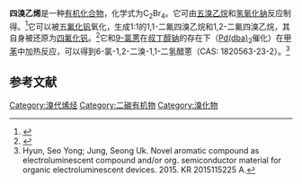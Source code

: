 {{chembox
| Verifiedfields = changed
| Watchedfields = changed
| verifiedrevid = 416377855
| ImageFile = Tetrabromoethylene.png
| ImageSize = 100px
| PIN = Tetrabromoethene
| OtherNames = Perbromoethene
| Section1 = {{Chembox Identifiers
| CASNo_Ref = {{cascite|correct|CAS}}
| CASNo = 79-28-7
| EINECS = 201-192-0
| PubChem = 66232
| ChemSpiderID_Ref = {{chemspidercite|changed|chemspider}}
| ChemSpiderID = 59617
| SMILES = Br(Br)C=CBr(Br)
| InChI = 1/C2Br4/c3-1(4)2(5)6
| InChIKey = OVRRJBSHBOXFQE-UHFFFAOYAE
| StdInChI_Ref = {{stdinchicite|changed|chemspider}}
| StdInChI = 1S/C2Br4/c3-1(4)2(5)6
| StdInChIKey_Ref = {{stdinchicite|changed|chemspider}}
| StdInChIKey = OVRRJBSHBOXFQE-UHFFFAOYSA-N
  }}
| Section2 = {{Chembox Properties
| C=2|Br=4
| Appearance = 无色晶体
| MeltingPtC = 50
| BoilingPtC = 226
| MagSus = -114.8·10<sup>−6</sup> cm<sup>3</sup>/mol
  }}
| Section3 = {{Chembox Hazards
  }}
}}

'''四溴乙烯'''是一种[[有机化合物|有机化合物]]，化学式为C<sub>2</sub>Br<sub>4</sub>。它可由[[五溴乙烷|五溴乙烷]]和[[氢氧化钠|氢氧化钠]]反应制得。<ref>{{cite journal|last1=Bayatyan|first1=R. B.|last2=Bayatyan|first2=B. E.|last3=Saakyan|first3=L. A.|title=Liquid-phase oxidation of bromovinyl compounds with molecular oxygen|journal=Russian Journal of Applied Chemistry|volume=79|issue=11|year=2006|pages=1849–1852|issn=1070-4272|doi=10.1134/S1070427206110218}}</ref>它可以被[[五氟化钒|五氟化钒]]氧化，生成1:1的1,1-二氟四溴乙烷和1,2-二氟四溴乙烷，其自身被还原为[[四氟化钒|四氟化钒]]。<ref>{{cite journal|last1=Bardin|first1=Vadim V.|last2=Bardina|first2=Svetlana G.|title=Fluorine addition to polychlorinated and polybrominated ethenes and arenes using vanadium pentafluoride|journal=Journal of Fluorine Chemistry|volume=125|issue=10|year=2004|pages=1411–1414|issn=00221139|doi=10.1016/j.jfluchem.2004.01.013}}</ref>它和[[9-氯蒽|9-氯蒽]]在[[叔丁醇钠|叔丁醇钠]]的存在下（[[:d:Q72444870|Pd(dba)<sub>2</sub>]]催化）在[[甲苯|甲苯]]中加热反应，可以得到6-氯-1,2-二溴-1,1-二氢醋蒽（CAS: 1820563-23-2）。<ref>Hyun, Seo Yong; Jung, Seong Uk. Novel aromatic compound as electroluminescent compound and​/or org. semiconductor material for organic electroluminescent devices. 2015. KR 2015115225 A.</ref>

==参考文献==
{{reflist}}

[[Category:溴代烯烃|Category:溴代烯烃]]
[[Category:二碳有机物|Category:二碳有机物]]
[[Category:溴化物|Category:溴化物]]